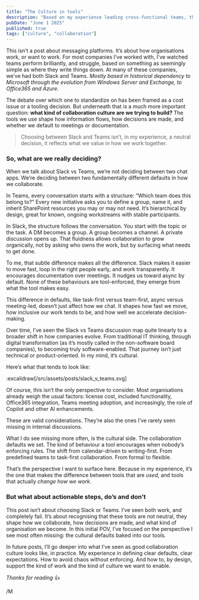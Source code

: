 ```yaml
---
title: "The Culture in tools"
description: "Based on my experience leading cross-functional teams, this post shares why the Slack vs Teams decision goes far beyond tooling."
pubDate: "June 1 2025"
published: true
tags: ["culture", "collaboration"]
---
```



This isn’t a post about messaging platforms. It’s about how organisations work, or want to work. For most companies I’ve worked with, I’ve watched teams perform brilliantly, and struggle, based on something as seemingly simple as where they write things down. At many of these companies, we’ve had both Slack and Teams. _Mostly based in historical dependency to Microsoft through the evolution from Windows Server and Exchange, to Office365 and Azure._

The debate over which one to standardize on has been framed as a cost issue or a tooling decision. But underneath that is a much more important question: **what kind of collaboration culture are we trying to build?** The tools we use shape how information flows, how decisions are made, and whether we default to meetings or documentation. 

> Choosing between Slack and Teams isn’t, in my experience, a neutral decision, it reflects what we value in how we work together.

### So, what are we really deciding?

When we talk about Slack vs Teams, we’re not deciding between two chat apps. We’re deciding between two fundamentally different defaults in how we collaborate.

In Teams, every conversation starts with a structure: “Which team does this belong to?” Every new initiative asks you to define a group, name it, and inherit SharePoint resources you may or may not need. It’s hierarchical by design, great for known, ongoing workstreams with stable participants.

In Slack, the structure follows the conversation. You start with the topic or the task. A DM becomes a group. A group becomes a channel. A private discussion opens up. That fluidness allows collaboration to grow organically, not by asking who owns the work, but by surfacing what needs to get done.

To me, that subtle difference makes all the difference. Slack makes it easier to move fast, loop in the right people early, and work transparently. It encourages documentation over meetings. It nudges us toward async by default. None of these behaviours are tool-enforced,  they emerge from what the tool makes easy.

This difference in defaults, like task-first versus team-first, async versus meeting-led, doesn’t just affect how we chat. It shapes how fast we move, how inclusive our work tends to be, and how well we accelerate decision-making.

Over time, I’ve seen the Slack vs Teams discussion map quite linearly to a broader shift in how companies evolve. From traditional IT thinking, through digital transformation (as it’s mostly called in the non-software board companies), to becoming truly software-enabled. That journey isn’t just technical or product-oriented. In my mind, it’s cultural.

Here’s what that tends to look like:

:excalidraw[/src/assets/posts/slack_v_teams.svg]

Of course, this isn’t the only perspective to consider. Most organisations already weigh the usual factors: license cost, included functionality, Office365 integration, Teams meeting adoption, and increasingly, the role of Copilot and other AI enhancements.

These are valid considerations. They’re also the ones I’ve rarely seen missing in internal discussions.

What I do see missing more often, is the cultural side. The collaboration defaults we set. The kind of behaviour a tool encourages when nobody’s enforcing rules. The shift from calendar-driven to writing-first. From predefined teams to task-first collaboration. From formal to flexible.

That’s the perspective I want to surface here. Because in my experience, it’s the one that makes the difference between tools that are *used,* and tools that actually *change how we work*.

### But what about actionable steps, do’s and don’t

This post isn’t about choosing Slack or Teams. I’ve seen both work, and completely fail.  It’s about recognising that these tools are not neutral, they shape how we collaborate, how decisions are made, and what kind of organisation we become. In this initial POV, I’ve focused on the perspective I see most often missing: the cultural defaults baked into our tools.

In future posts, I’ll go deeper into what I’ve seen as good collaboration culture looks like, in practice. My experience in defining clear defaults, clear expectations. How to avoid chaos without enforcing. And how to, by design, support the kind of work and the kind of culture we want to enable.

_Thanks for reading_ 👍

/M